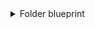 <details>
<summary>Folder blueprint</summary>

```json showLineNumbers
{
  "identifier": "folder",
  "title": "Folder",
  "icon": "Github",
  "schema": {
    "properties": {
      "sha": {
        "title": "Sha",
        "type": "string"
      },
      "link": {
        "title": "Link",
        "type": "string",
        "format": "url"
      },
      "readme": {
        "title": "README",
        "type": "string",
        "format": "markdown"
      }
    },
    "required": []
  },
  "mirrorProperties": {},
  "calculationProperties": {},
  "relations": {}
}
```

</details>
